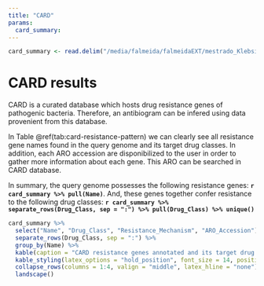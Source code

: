 ```yaml
---
title: "CARD"
params:
  card_summary:
---
```

```r
card_summary <- read.delim("/media/falmeida/falmeidaEXT/mestrado_Klebsiellas/projeto_klebsiella_felipe/analysis/kp31/annotation/canu/summary/Kp31_card.tsv")
```

# CARD results

CARD is a curated database which hosts drug resistance genes of pathogenic bacteria. Therefore, an antibiogram can be infered using data provenient from this database.

In Table \@ref(tab:card-resistance-pattern) we can clearly see all resistance gene names found in the query genome and its target drug classes. In addition, each ARO accession are disponibilized to the user in order to gather more information about each gene. This ARO can be searched in CARD database.

In summary, the query genome possesses the following resistance genes: **`r card_summary %>% pull(Name)`**. And, these genes together confer resistance to the following drug classes: **`r card_summary %>% separate_rows(Drug_Class, sep = ":") %>% pull(Drug_Class) %>% unique()`**

```r
card_summary %>%
  select("Name", "Drug_Class", "Resistance_Mechanism", "ARO_Accession") %>%
  separate_rows(Drug_Class, sep = ":") %>%
  group_by(Name) %>%
  kable(caption = "CARD resistance genes annotated and its target drug classes", booktabs = T, linesep = "") %>%
  kable_styling(latex_options = "hold_position", font_size = 14, position = "center") %>%
  collapse_rows(columns = 1:4, valign = "middle", latex_hline = "none") %>%
  landscape()
```